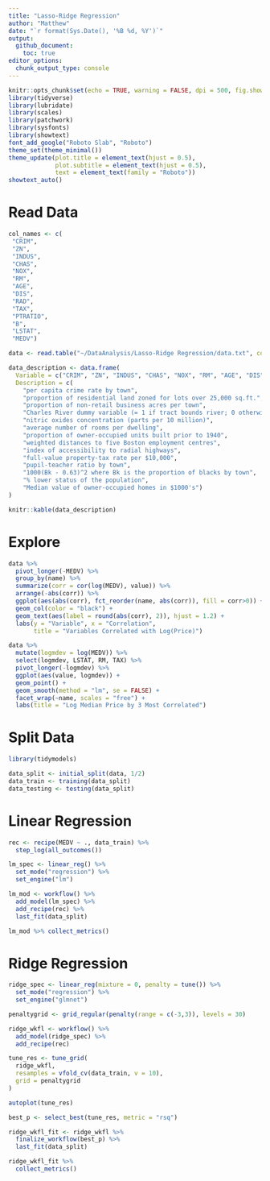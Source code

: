 ```yaml
---
title: "Lasso-Ridge Regression"
author: "Matthew"
date: "`r format(Sys.Date(), '%B %d, %Y')`"
output: 
  github_document:
    toc: true
editor_options: 
  chunk_output_type: console
---
```


```r
knitr::opts_chunk$set(echo = TRUE, warning = FALSE, dpi = 500, fig.showtext = TRUE)
library(tidyverse)
library(lubridate)
library(scales)
library(patchwork)
library(sysfonts)
library(showtext)
font_add_google("Roboto Slab", "Roboto")
theme_set(theme_minimal())
theme_update(plot.title = element_text(hjust = 0.5),
             plot.subtitle = element_text(hjust = 0.5),
             text = element_text(family = "Roboto"))
showtext_auto()
```

# Read Data

```r
col_names <- c(
 "CRIM", 
 "ZN", 
 "INDUS",
 "CHAS",
 "NOX",
 "RM",
 "AGE",
 "DIS",
 "RAD",
 "TAX",
 "PTRATIO",
 "B",
 "LSTAT",
 "MEDV")

data <- read.table("~/DataAnalysis/Lasso-Ridge Regression/data.txt", col.names = col_names)
```

```r
data_description <- data.frame(
  Variable = c("CRIM", "ZN", "INDUS", "CHAS", "NOX", "RM", "AGE", "DIS", "RAD", "TAX", "PTRATIO", "B", "LSTAT", "MEDV"),
  Description = c(
    "per capita crime rate by town",
    "proportion of residential land zoned for lots over 25,000 sq.ft.",
    "proportion of non-retail business acres per town",
    "Charles River dummy variable (= 1 if tract bounds river; 0 otherwise)",
    "nitric oxides concentration (parts per 10 million)",
    "average number of rooms per dwelling",
    "proportion of owner-occupied units built prior to 1940",
    "weighted distances to five Boston employment centres",
    "index of accessibility to radial highways",
    "full-value property-tax rate per $10,000",
    "pupil-teacher ratio by town",
    "1000(Bk - 0.63)^2 where Bk is the proportion of blacks by town",
    "% lower status of the population",
    "Median value of owner-occupied homes in $1000's")
)

knitr::kable(data_description)
```

# Explore

```r
data %>% 
  pivot_longer(-MEDV) %>% 
  group_by(name) %>% 
  summarize(corr = cor(log(MEDV), value)) %>% 
  arrange(-abs(corr)) %>% 
  ggplot(aes(abs(corr), fct_reorder(name, abs(corr)), fill = corr>0)) +
  geom_col(color = "black") +
  geom_text(aes(label = round(abs(corr), 2)), hjust = 1.2) +
  labs(y = "Variable", x = "Correlation",
       title = "Variables Correlated with Log(Price)")
```

```r
data %>% 
  mutate(logmdev = log(MEDV)) %>% 
  select(logmdev, LSTAT, RM, TAX) %>% 
  pivot_longer(-logmdev) %>% 
  ggplot(aes(value, logmdev)) + 
  geom_point() +
  geom_smooth(method = "lm", se = FALSE) +
  facet_wrap(~name, scales = "free") +
  labs(title = "Log Median Price by 3 Most Correlated") 
```

# Split Data

```r
library(tidymodels)

data_split <- initial_split(data, 1/2)
data_train <- training(data_split)
data_testing <- testing(data_split)
```

# Linear Regression

```r
rec <- recipe(MEDV ~ ., data_train) %>% 
  step_log(all_outcomes())

lm_spec <- linear_reg() %>% 
  set_mode("regression") %>% 
  set_engine("lm")

lm_mod <- workflow() %>% 
  add_model(lm_spec) %>% 
  add_recipe(rec) %>% 
  last_fit(data_split)

lm_mod %>% collect_metrics()
```

# Ridge Regression

```r
ridge_spec <- linear_reg(mixture = 0, penalty = tune()) %>% 
  set_mode("regression") %>% 
  set_engine("glmnet")

penaltygrid <- grid_regular(penalty(range = c(-3,3)), levels = 30)

ridge_wkfl <- workflow() %>% 
  add_model(ridge_spec) %>% 
  add_recipe(rec)

tune_res <- tune_grid(
  ridge_wkfl,
  resamples = vfold_cv(data_train, v = 10), 
  grid = penaltygrid
)

autoplot(tune_res)

best_p <- select_best(tune_res, metric = "rsq")

ridge_wkfl_fit <- ridge_wkfl %>% 
  finalize_workflow(best_p) %>% 
  last_fit(data_split)

ridge_wkfl_fit %>% 
  collect_metrics()
```
